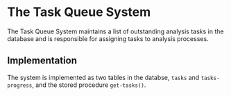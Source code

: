 # The Task Queue System
The Task Queue System maintains a list of outstanding analysis tasks in the database and is responsible for assigning tasks to analysis processes.

## Implementation
The system is implemented as two tables in the databse, `tasks` and `tasks-progress`, and the stored procedure `get-tasks()`.
